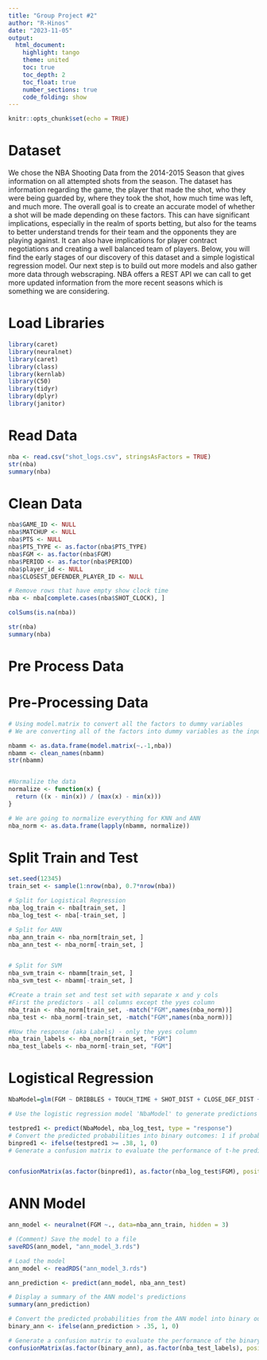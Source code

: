 ```yaml
---
title: "Group Project #2"
author: "R-Hinos"
date: "2023-11-05"
output: 
  html_document: 
    highlight: tango
    theme: united
    toc: true
    toc_depth: 2
    toc_float: true
    number_sections: true
    code_folding: show
---
```


```r
knitr::opts_chunk$set(echo = TRUE)
```

# Dataset

We chose the NBA Shooting Data from the 2014-2015 Season that gives information on all attempted shots from the season. The dataset has information regarding the game, the player that made the shot, who they were being guarded by, where they took the shot, how much time was left, and much more. The overall goal is to create an accurate model of whether a shot will be made depending on these factors. This can have significant implications, especially in the realm of sports betting, but also for the teams to better understand trends for their team and the opponents they are playing against. It can also have implications for player contract negotiations and creating a well balanced team of players. Below, you will find the early stages of our discovery of this dataset and a simple logistical regression model. Our next step is to build out more models and also gather more data through webscraping. NBA offers a REST API we can call to get more updated information from the more recent seasons which is something we are considering.


# Load Libraries
```r
library(caret)
library(neuralnet)
library(caret)
library(class)
library(kernlab)
library(C50)
library(tidyr)
library(dplyr)
library(janitor)
```


# Read Data
```r
nba <- read.csv("shot_logs.csv", stringsAsFactors = TRUE)
str(nba)
summary(nba)
```

# Clean Data
```r
nba$GAME_ID <- NULL
nba$MATCHUP <- NULL
nba$PTS <- NULL
nba$PTS_TYPE <- as.factor(nba$PTS_TYPE)
nba$FGM <- as.factor(nba$FGM)
nba$PERIOD <- as.factor(nba$PERIOD)
nba$player_id <- NULL
nba$CLOSEST_DEFENDER_PLAYER_ID <- NULL

# Remove rows that have empty show clock time 
nba <- nba[complete.cases(nba$SHOT_CLOCK), ]

colSums(is.na(nba))

str(nba)
summary(nba)
```

# Pre Process Data
# Pre-Processing Data
```r
# Using model.matrix to convert all the factors to dummy variables
# We are converting all of the factors into dummy variables as the input into knn has to be numeric

nbamm <- as.data.frame(model.matrix(~.-1,nba))
nbamm <- clean_names(nbamm)
str(nbamm)


#Normalize the data
normalize <- function(x) {
  return ((x - min(x)) / (max(x) - min(x)))
}

# We are going to normalize everything for KNN and ANN
nba_norm <- as.data.frame(lapply(nbamm, normalize))

```


# Split Train and Test 
```r

set.seed(12345)
train_set <- sample(1:nrow(nba), 0.7*nrow(nba)) 

# Split for Logistical Regression 
nba_log_train <- nba[train_set, ]
nba_log_test <- nba[-train_set, ]

# Split for ANN
nba_ann_train <- nba_norm[train_set, ]
nba_ann_test <- nba_norm[-train_set, ]


# Split for SVM
nba_svm_train <- nbamm[train_set, ]
nba_svm_test <- nbamm[-train_set, ]

#Create a train set and test set with separate x and y cols
#First the predictors - all columns except the yyes column
nba_train <- nba_norm[train_set, -match("FGM",names(nba_norm))]
nba_test <- nba_norm[-train_set, -match("FGM",names(nba_norm))]

#Now the response (aka Labels) - only the yyes column
nba_train_labels <- nba_norm[train_set, "FGM"]
nba_test_labels <- nba_norm[-train_set, "FGM"]


```


# Logistical Regression 
```r

NbaModel=glm(FGM ~ DRIBBLES + TOUCH_TIME + SHOT_DIST + CLOSE_DEF_DIST + SHOT_CLOCK,data=nba_log_train,family="binomial")

# Use the logistic regression model 'NbaModel' to generate predictions on the test dataset

testpred1 <- predict(NbaModel, nba_log_test, type = "response")
# Convert the predicted probabilities into binary outcomes: 1 if probability >= 0.38, otherwise 0
binpred1 <- ifelse(testpred1 >= .38, 1, 0)
# Generate a confusion matrix to evaluate the performance of t-he predictions against the actual test labels


confusionMatrix(as.factor(binpred1), as.factor(nba_log_test$FGM), positive = "1")

```

# ANN Model
```r
ann_model <- neuralnet(FGM ~., data=nba_ann_train, hidden = 3)

# (Comment) Save the model to a file
saveRDS(ann_model, "ann_model_3.rds")

# Load the model
ann_model <- readRDS("ann_model_3.rds")

ann_prediction <- predict(ann_model, nba_ann_test)

# Display a summary of the ANN model's predictions
summary(ann_prediction)

# Convert the predicted probabilities from the ANN model into binary outcomes: 1 if probability > 0.35, otherwise 0
binary_ann <- ifelse(ann_prediction > .35, 1, 0)

# Generate a confusion matrix to evaluate the performance of the binary predictions against the actual test labels
confusionMatrix(as.factor(binary_ann), as.factor(nba_test_labels), positive = "1")

```

